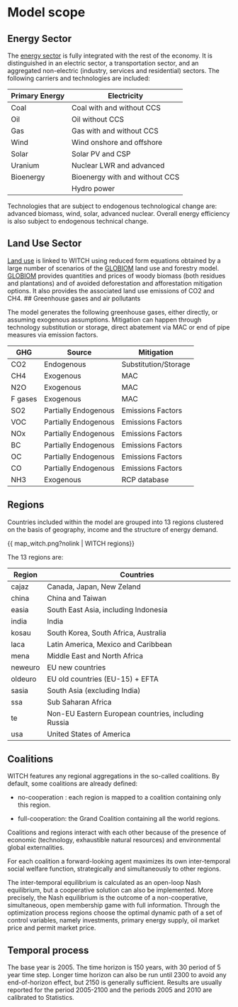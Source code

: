 # Model scope

## Energy Sector

The [energy sector](mod_energy) is fully integrated with the rest of the economy.
It is distinguished in an electric sector, a transportation sector, and an aggregated non-electric (industry, services and residential) sectors.
The following carriers and technologies are included:

 | Primary Energy | Electricity                    | 
 | -------------- | -----------                    | 
 | Coal           | Coal with and without CCS      | 
 | Oil            | Oil without CCS                | 
 | Gas            | Gas with and without CCS       | 
 | Wind           | Wind onshore and offshore      | 
 | Solar          | Solar PV and CSP               | 
 | Uranium        | Nuclear LWR and advanced       | 
 | Bioenergy      | Bioenergy with and without CCS | 
 |                | Hydro power                    | 

Technologies that are subject to endogenous technological change are: advanced biomass, wind, solar, advanced nuclear. Overall energy efficiency is also subject to endogenous technical change.

## Land Use Sector

[Land use](mod_landuse) is linked to WITCH using reduced form equations obtained by a large number of scenarios of the [GLOBIOM](http://www.globiom.org/) land use and forestry model.
[GLOBIOM](http://www.globiom.org/) provides quantities and prices of woody biomass (both residues and plantations) and 
of avoided deforestation and afforestation mitigation options. It also provides the associated land use emissions of CO2 and CH4.
## Greenhouse gases and air pollutants

The model generates the following greenhouse gases, either directly, or assuming exogenous assumptions.
Mitigation can happen through technology substitution or storage, direct abatement via MAC or end of pipe measures via emission factors.

 | GHG     | Source               | Mitigation           | 
 | ---     | ------               | ----------           | 
 | CO2     | Endogenous           | Substitution/Storage | 
 | CH4     | Exogenous            | MAC                  | 
 | N2O     | Exogenous            | MAC                  | 
 | F gases | Exogenous            | MAC                  | 
 | SO2     | Partially Endogenous | Emissions Factors    | 
 | VOC     | Partially Endogenous | Emissions Factors    | 
 | NOx     | Partially Endogenous | Emissions Factors    | 
 | BC      | Partially Endogenous | Emissions Factors    | 
 | OC      | Partially Endogenous | Emissions Factors    | 
 | CO      | Partially Endogenous | Emissions Factors    | 
 | NH3     | Exogenous            | RCP database         | 

## Regions

Countries included within the model are grouped into 13 regions clustered on the basis
of geography, income and the structure of energy demand.


{{ map_witch.png?nolink | WITCH regions}}

The 13 regions are:

 | Region  | Countries                                           | 
 | ------  | ---------                                           | 
 | cajaz   | Canada, Japan, New Zeland                           | 
 | china   | China and Taiwan                                    | 
 | easia   | South East Asia, including Indonesia                | 
 | india   | India                                               | 
 | kosau   | South Korea, South Africa, Australia                | 
 | laca    | Latin America, Mexico and Caribbean                 | 
 | mena    | Middle East and North Africa                        | 
 | neweuro | EU new countries                                    | 
 | oldeuro | EU old countries (EU-15) + EFTA                     | 
 | sasia   | South Asia  (excluding India)                       | 
 | ssa     | Sub Saharan Africa                                  | 
 | te      | Non-EU Eastern European countries, including Russia | 
 | usa     | United States of America                            | 

## Coalitions


WITCH features any regional aggregations in the so-called coalitions.
By default, some coalitions are already defined:


*  no-cooperation : each region is mapped to a coalition containing only this region.

*  full-cooperation: the Grand Coalition containing all the world regions.
    
Coalitions and regions interact with each other because of the presence of economic
(technology, exhaustible natural resources) and environmental global externalities.

For each coalition a forward-looking agent
maximizes its own inter-temporal social welfare function, strategically and
simultaneously to other regions.

The inter-temporal equilibrium is calculated as an open-loop Nash equilibrium, but a
cooperative solution can also be implemented. More precisely, the Nash
equilibrium is the outcome of a non-cooperative, simultaneous, open membership game with full
information. Through the optimization process regions choose the optimal dynamic path of a set of control variables, namely investments, primary energy supply, oil market price and permit market price.

## Temporal process


The base year is 2005. The time horizon is 150 years, with 30 period of 5 year time step. Longer time horizon can also be run until 2300 to avoid any end-of-horizon effect, but 2150 is generally sufficient.
Results are usually reported for the period 2005-2100 and the periods 2005 and 2010 are calibrated to Statistics.

